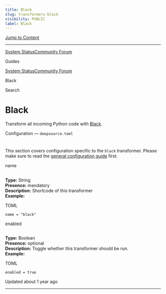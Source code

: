 ```yaml
---
title: Black
slug: transformers-black
visibility: PUBLIC
label: Black
---
```

[Jump to Content](#content)

* * *

[System Status](https://deepsourcestatus.com/)[Community Forum](https://discuss.deepsource.com/)

Guides

[System Status](https://deepsourcestatus.com/)[Community Forum](https://discuss.deepsource.com/)

Black

Search

Black
=====

Transform all incoming Python code with [Black](https://black.readthedocs.io/en/stable/).

Configuration — `deepsource.toml`

[](#configuration--deepsourcetoml)
=======================================================================

This section covers configuration specific to the `black` transformer. Please make sure to read the [general configuration guide](https://deepsource-docs.readme.io/docs/configuration) first.

name

[](#name)
-----------------

**Type:** String  
**Presence:** mandatory  
**Description:** Shortcode of this transformer  
**Example:**

TOML

`name = "black"`

enabled

[](#enabled)
-----------------------

**Type:** Boolean  
**Presence:** optional  
**Description:** Toggle whether this transformer should be run.  
**Example:**

TOML

`enabled = true`

Updated about 1 year ago

* * *
